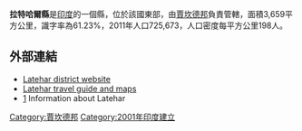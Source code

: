 '''拉特哈爾縣'''是[[印度|印度]]的一個縣，位於該國東部，由[[賈坎德邦|賈坎德邦]]負責管轄，面積3,659平方公里，識字率為61.23%，2011年人口725,673，人口密度每平方公里198人。

==外部連結==
* [https://web.archive.org/web/20140516192738/http://latehar.nic.in/ Latehar district website]
* [https://web.archive.org/web/20141214202442/http://www.traveljharkhand.com/jharkhand-tourism/jharkhand-districts/latehar.html Latehar travel guide and maps]
*[http://www.onefivenine.com/india/villag/Latehar] {{Wayback|url=http://www.onefivenine.com/india/villag/Latehar |date=20200630124348 }} Information about Latehar

{{coord|23|43|48|N|84|28|12|E|region:IN-JH_type:adm2nd_source:kolossus-nowiki|display=title}}

{{India-geo-stub}}
[[Category:賈坎德邦|Category:賈坎德邦]]
[[Category:2001年印度建立|Category:2001年印度建立]]